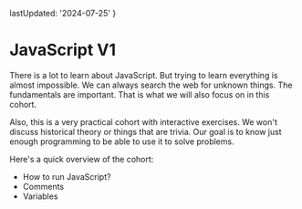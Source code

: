 
  lastUpdated: '2024-07-25'
}

# JavaScript V1

There is a lot to learn about JavaScript. But trying to learn everything is almost impossible. We can always search the web for unknown things. The fundamentals are important. That is what we will also focus on in this cohort.

Also, this is a very practical cohort with interactive exercises. We won't discuss historical theory or things that are trivia. Our goal is to know just enough programming to be able to use it to solve problems. 

Here's a quick overview of the cohort:

- How to run JavaScript?
- Comments
- Variables